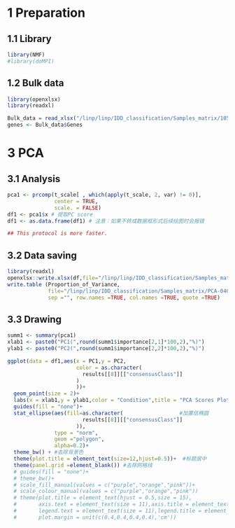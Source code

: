 # 1 Preparation
## 1.1 Library
```r
library(NMF)
#library(doMPI) 
```
## 1.2 Bulk data
```r
library(openxlsx)
library(readxl)

Bulk_data = read_xlsx("/linp/linp/IDD_classification/Samples_matrix/105samples.xlsx")
genes <- Bulk_data$Genes
```

# 3 PCA
## 3.1 Analysis
```r
pca1 <- prcomp(t_scale[ , which(apply(t_scale, 2, var) != 0)],
               center = TRUE,
               scale. = FALSE)
df1 <- pca1$x # 提取PC score
df1 <- as.data.frame(df1) # 注意：如果不转成数据框形式后续绘图时会报错

## This protocol is more faster.
```

## 3.2 Data saving
```r
library(readxl)
openxlsx::write.xlsx(df,file="/linp/linp/IDD_classification/Samples_matrix/PCA-0406-0413.xlsx")
write.table (Proportion_of_Variance,
             file="/linp/linp/IDD_classification/Samples_matrix/PCA-0406-0413-Variance.txt",
             sep ="", row.names =TRUE, col.names =TRUE, quote =TRUE)
```
## 3.3 Drawing 
```r
summ1 <- summary(pca1)
xlab1 <- paste0("PC1(",round(summ1$importance[2,1]*100,2),"%)")
ylab1 <- paste0("PC2(",round(summ1$importance[2,2]*100,2),"%)")

ggplot(data = df1,aes(x = PC1,y = PC2,
                      color = as.character(
                        results[[8]][["consensusClass"]]
                      )
                      ))+
  geom_point(size = 2)+
  labs(x = xlab1,y = ylab1,color = "Condition",title = "PCA Scores Plot")+
  guides(fill = "none")+  
  stat_ellipse(aes(fill=as.character(                  #加置信椭圆
                        results[[8]][["consensusClass"]]
                      )),
               type = "norm", 
               geom ="polygon",
               alpha=0.2)+
  theme_bw() + #去除背景色
  theme(plot.title = element_text(size=12,hjust=0.5))+  #标题居中
  theme(panel.grid =element_blank()) #去除网格线
  # guides(fill = "none")+
  # theme_bw()+
  # scale_fill_manual(values = c("purple","orange","pink"))+
  # scale_colour_manual(values = c("purple","orange","pink"))
  # theme(plot.title = element_text(hjust = 0.5,size = 15),
  #       axis.text = element_text(size = 11),axis.title = element_text(size = 13),
  #       legend.text = element_text(size = 11),legend.title = element_text(size = 13),
  #       plot.margin = unit(c(0.4,0.4,0.4,0.4),'cm'))
```


